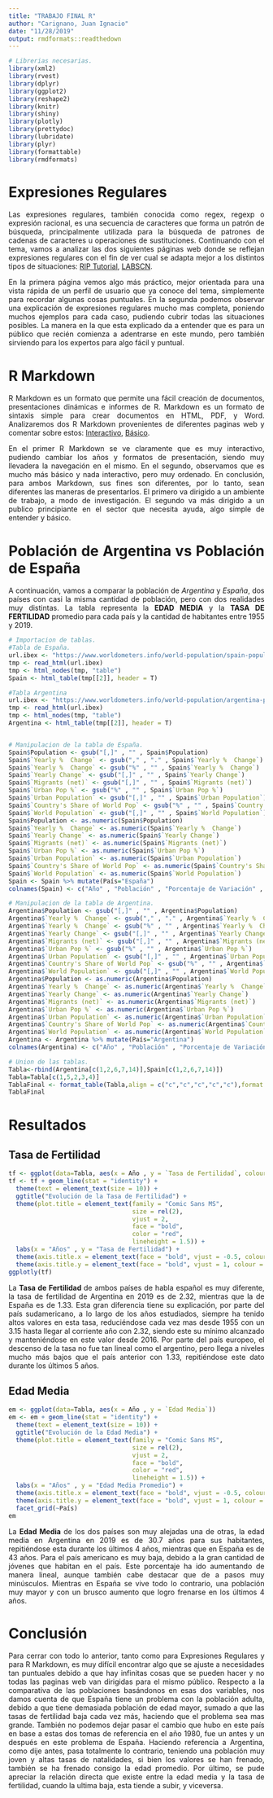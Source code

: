 ---
title: "TRABAJO FINAL R"
author: "Carignano, Juan Ignacio"
date: "11/28/2019"
output: rmdformats::readthedown
---
<div style="text-align: justify">  

```{r echo=FALSE, include=FALSE}
# Librerias necesarias.
library(xml2)
library(rvest)
library(dplyr)      
library(ggplot2)
library(reshape2)
library(knitr)
library(shiny)
library(plotly)
library(prettydoc)
library(lubridate)
library(plyr)
library(formattable)
library(rmdformats)
```

# Expresiones Regulares
Las expresiones regulares, también conocida como regex, regexp o expresión racional, es una secuencia de caracteres que forma un patrón de búsqueda, principalmente utilizada para la búsqueda de patrones de cadenas de caracteres u operaciones de sustituciones.
Continuando con el tema, vamos a analizar las dos siguientes páginas web donde se reflejan expresiones regulares con el fin de ver cual se adapta mejor a los distintos tipos de situaciones:
[RIP Tutorial]( https://riptutorial.com/es/r/topic/5748/expresiones-regulares--expresiones-regulares-), [LABSCN]( https://labscn-unalmed.github.io/modulo-R/slides/11_Expresiones_Regulares.html#/).

En la primera página vemos algo más práctico, mejor orientada para una vista rápida de un perfil de usuario que ya conoce del tema, simplemente para recordar algunas cosas puntuales. 
En la segunda podemos observar una explicación de expresiones regulares mucho mas completa, poniendo muchos ejemplos para cada caso, pudiendo cubrir todas las situaciones posibles. La manera en la que esta explicado da a entender que es para un público que recién comienza a adentrarse en este mundo, pero también sirviendo para los expertos para algo fácil y puntual. 

# R Markdown
R Markdown es un formato que permite una fácil creación de documentos, presentaciones dinámicas e informes de R. Markdown es un formato de sintaxis simple para crear documentos en HTML, PDF, y Word. 
Analizaremos dos R Markdown provenientes de diferentes paginas web y comentar sobre estos:
[Interactivo]( http://timelyportfolio.github.io/rCharts_nyt_home_price/), [Básico]( https://gist.github.com/jeromyanglim/2716336).

En el primer R Markdown se ve claramente que es muy interactivo, pudiendo cambiar los años y formatos de presentación, siendo muy llevadera la navegación en el mismo. 
En el segundo, observamos que es mucho más básico y nada interactivo, pero muy ordenado. En conclusión, para ambos Markdown, sus fines son diferentes, por lo tanto, sean diferentes las maneras de presentarlos. El primero va dirigido a un ambiente de trabajo, a modo de investigación. El segundo va más dirigido a un publico principiante en el sector que necesita ayuda, algo simple de entender y básico.  

# Población de Argentina vs Población de España 
A continuación, vamos a comparar la población de _Argentina_ y *España*, dos países con casi la misma cantidad de población, pero con dos realidades muy distintas. La tabla representa la **EDAD MEDIA** y la **TASA DE FERTILIDAD** promedio para cada país y la cantidad de habitantes entre 1955 y 2019.  

```{r,echo=FALSE,global, fig.align="center"}
# Importacion de tablas.
#Tabla de España.
url.ibex <- "https://www.worldometers.info/world-population/spain-population/"
tmp <- read_html(url.ibex)
tmp <- html_nodes(tmp, "table")
Spain <- html_table(tmp[[2]], header = T)

#Tabla Argentina
url.ibex <- "https://www.worldometers.info/world-population/argentina-population/"
tmp <- read_html(url.ibex)
tmp <- html_nodes(tmp, "table")
Argentina <- html_table(tmp[[2]], header = T)


# Manipulacion de la tabla de España.
Spain$Population <- gsub("[,]" , "" , Spain$Population)
Spain$`Yearly %  Change` <- gsub("," , "." , Spain$`Yearly %  Change`)
Spain$`Yearly %  Change` <- gsub("%" , "" , Spain$`Yearly %  Change`)
Spain$`Yearly Change` <- gsub("[,]" , "" , Spain$`Yearly Change`)
Spain$`Migrants (net)` <- gsub("[,]" , "" , Spain$`Migrants (net)`)
Spain$`Urban Pop %` <- gsub("%" , "" , Spain$`Urban Pop %`)
Spain$`Urban Population` <- gsub("[,]" , "" , Spain$`Urban Population`)
Spain$`Country's Share of World Pop` <- gsub("%" , "" , Spain$`Country's Share of World Pop`)
Spain$`World Population` <- gsub("[,]" , "" , Spain$`World Population`)
Spain$Population <- as.numeric(Spain$Population)
Spain$`Yearly %  Change` <- as.numeric(Spain$`Yearly %  Change`)
Spain$`Yearly Change` <- as.numeric(Spain$`Yearly Change`)
Spain$`Migrants (net)` <- as.numeric(Spain$`Migrants (net)`)
Spain$`Urban Pop %` <- as.numeric(Spain$`Urban Pop %`)
Spain$`Urban Population` <- as.numeric(Spain$`Urban Population`)
Spain$`Country's Share of World Pop` <- as.numeric(Spain$`Country's Share of World Pop`)
Spain$`World Population` <- as.numeric(Spain$`World Population`)
Spain <- Spain %>% mutate(País="España")
colnames(Spain) <- c("Año" , "Población" , "Porcentaje de Variación" , "Variación" , "Migración Neta" , "Edad Media" , "Tasa de Fertilidad" , "Densidad de Población por km2" , "Porcentaje de Población Urbana" , "Población Urbana" , "Porcentaje de la Población Mundial" , "Población Mundial" , "Ranking Mundial" , "País")

# Manipulacion de la tabla de Argentina.
Argentina$Population <- gsub("[,]" , "" , Argentina$Population)
Argentina$`Yearly %  Change` <- gsub("," , "." , Argentina$`Yearly %  Change`)
Argentina$`Yearly %  Change` <- gsub("%" , "" , Argentina$`Yearly %  Change`)
Argentina$`Yearly Change` <- gsub("[,]" , "" , Argentina$`Yearly Change`)
Argentina$`Migrants (net)` <- gsub("[,]" , "" , Argentina$`Migrants (net)`)
Argentina$`Urban Pop %` <- gsub("%" , "" , Argentina$`Urban Pop %`)
Argentina$`Urban Population` <- gsub("[,]" , "" , Argentina$`Urban Population`)
Argentina$`Country's Share of World Pop` <- gsub("%" , "" , Argentina$`Country's Share of World Pop`)
Argentina$`World Population` <- gsub("[,]" , "" , Argentina$`World Population`)
Argentina$Population <- as.numeric(Argentina$Population)
Argentina$`Yearly %  Change` <- as.numeric(Argentina$`Yearly %  Change`)
Argentina$`Yearly Change` <- as.numeric(Argentina$`Yearly Change`)
Argentina$`Migrants (net)` <- as.numeric(Argentina$`Migrants (net)`)
Argentina$`Urban Pop %` <- as.numeric(Argentina$`Urban Pop %`)
Argentina$`Urban Population` <- as.numeric(Argentina$`Urban Population`)
Argentina$`Country's Share of World Pop` <- as.numeric(Argentina$`Country's Share of World Pop`)
Argentina$`World Population` <- as.numeric(Argentina$`World Population`)
Argentina <- Argentina %>% mutate(País="Argentina")
colnames(Argentina) <- c("Año" , "Población" , "Porcentaje de Variación" , "Variación" , "Migración Neta" , "Edad Media" , "Tasa de Fertilidad" , "Densidad de Población por km2" , "Porcentaje de Población Urbana" , "Población Urbana" , "Porcentaje de la Población Mundial" , "Población Mundial" , "Ranking Mundial" , "País")

# Union de las tablas.
Tabla<-rbind(Argentina[c(1,2,6,7,14)],Spain[c(1,2,6,7,14)])
Tabla=Tabla[c(1,5,2,3,4)]
TablaFinal <- format_table(Tabla,align = c("c","c","c","c","c"),format = "markdown")
TablaFinal
```

# Resultados

## Tasa de Fertilidad
```{r, echo=FALSE, warning=FALSE}
tf <- ggplot(data=Tabla, aes(x = Año , y = `Tasa de Fertilidad`, colour = País))
tf <- tf + geom_line(stat = "identity") +
  theme(text = element_text(size = 10)) +
  ggtitle("Evolución de la Tasa de Fertilidad") +
  theme(plot.title = element_text(family = "Comic Sans MS",
                                  size = rel(2),
                                  vjust = 2,
                                  face = "bold",
                                  color = "red",
                                  lineheight = 1.5)) +
  labs(x = "Años" , y = "Tasa de Fertilidad") + 
  theme(axis.title.x = element_text(face = "bold", vjust = -0.5, colour = "blue", size = rel(1.2))) +
  theme(axis.title.y = element_text(face = "bold", vjust = 1, colour = "blue", size = rel(1.2)))
ggplotly(tf)
```
  
   La **Tasa de Fertilidad ** de ambos países de habla español es muy diferente, la tasa de fertilidad de Argentina en 2019 es de 2.32, mientras que la de España es de 1.33. 
   Esta gran diferencia tiene su explicación, por parte del país sudamericano, a lo largo de los años estudiados, siempre ha tenido altos valores en esta tasa, reduciéndose cada vez mas desde 1955 con un 3.15 hasta llegar al corriente año con 2.32, siendo este su mínimo alcanzado y manteniéndose en este valor desde 2016. 
   Por parte del país europeo, el descenso de la tasa no fue tan lineal como el argentino, pero llega a niveles mucho más bajos que el país anterior con 1.33, repitiéndose este dato durante los últimos 5 años. 

## Edad Media
```{r, echo=FALSE, warning=FALSE}
em <- ggplot(data=Tabla, aes(x = Año , y = `Edad Media`))
em <- em + geom_line(stat = "identity") +
  theme(text = element_text(size = 10)) +
  ggtitle("Evolución de la Edad Media") +
  theme(plot.title = element_text(family = "Comic Sans MS",
                                  size = rel(2),
                                  vjust = 2,
                                  face = "bold",
                                  color = "red",
                                  lineheight = 1.5)) +
  labs(x = "Años" , y = "Edad Media Promedio") + 
  theme(axis.title.x = element_text(face = "bold", vjust = -0.5, colour = "blue", size = rel(1.2))) +
  theme(axis.title.y = element_text(face = "bold", vjust = 1, colour = "blue", size = rel(1.2))) +
  facet_grid(~País)
em
```

La **Edad Media** de los dos países son muy alejadas una de otras, la edad media en Argentina en 2019 es de 30.7 años para sus habitantes, repitiéndose esta durante los últimos 4 años, mientras que en España es de 43 años. 
Para el país americano es muy baja, debido a la gran cantidad de jóvenes que habitan en el país. Este porcentaje ha ido aumentando de manera lineal, aunque también cabe destacar que de a pasos muy minúsculos. 
Mientras en España se vive todo lo contrario, una población muy mayor y con un brusco aumento que logro frenarse en los últimos 4 años. 

# Conclusión

Para cerrar con todo lo anterior, tanto como para Expresiones Regulares y para R Markdown, es muy difícil encontrar algo que se ajuste a necesidades tan puntuales debido a que hay infinitas cosas que se pueden hacer y no todas las paginas web van dirigidas para el mismo público.
Respecto a la comparativa de las poblaciones basándonos en esas dos variables, nos damos cuenta de que España tiene un problema con la población adulta, debido a que tiene demasiada población de edad mayor, sumado a que las tasas de fertilidad baja cada vez más, haciendo que el problema sea mas grande. También no podemos dejar pasar el cambio que hubo en este país en base a estas dos tomas de referencia en el año 1980, fue un antes y un después en este problema de España. 
Haciendo referencia a Argentina, como dije antes, pasa totalmente lo contrario, teniendo una población muy joven y altas tasas de natalidades, si bien los valores se han frenado, también se ha frenado consigo la edad promedio. 
Por último, se pude apreciar la relación directa que existe entre la edad media y la tasa de fertilidad, cuando la ultima baja, esta tiende a subir, y viceversa. 




<div style="text-align: justify">  